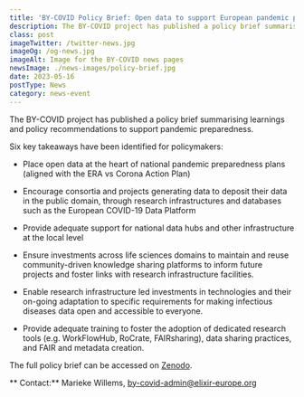 ```yaml
---
title: 'BY-COVID Policy Brief: Open data to support European pandemic preparedness'
description: The BY-COVID project has published a policy brief summarising learnings and policy recommendations to support pandemic preparedness.
class: post
imageTwitter: /twitter-news.jpg
imageOg: /og-news.jpg
imageAlt: Image for the BY-COVID news pages
newsImage: ./news-images/policy-brief.jpg
date: 2023-05-16
postType: News
category: news-event
---
```


The BY-COVID project has published a policy brief summarising learnings and policy recommendations to support pandemic preparedness.

Six key takeaways have been identified for policymakers:

* Place open data at the heart of national pandemic preparedness plans (aligned with the ERA vs Corona Action Plan)

* Encourage consortia and projects generating data to deposit their data in the public domain, through research infrastructures and databases such as the European COVID-19 Data Platform 

* Provide adequate support for national data hubs and other infrastructure at the local level

* Ensure investments across life sciences domains to maintain and reuse community-driven knowledge sharing platforms to inform future projects and foster links with research infrastructure facilities. 

* Enable research infrastructure led investments in technologies and their on-going adaptation to specific requirements for making infectious diseases data open and accessible to everyone.

* Provide adequate training to foster the adoption of dedicated research tools (e.g. WorkFlowHub, RoCrate, FAIRsharing), data sharing practices, and FAIR and metadata creation.

The full policy brief can be accessed on [Zenodo](https://zenodo.org/record/7940608#.ZGNePi_MJqs).

** Contact:**  Marieke Willems, by-covid-admin@elixir-europe.org


